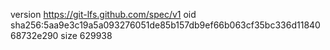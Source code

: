 version https://git-lfs.github.com/spec/v1
oid sha256:5aa9e3c19a5a093276051de85b157db9ef66b063cf35bc336d1184068732e290
size 629938
